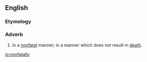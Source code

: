 ==English==

===Etymology===
{{prefix|en|non|fatally}}

===Adverb===
{{en-adv|-}}

# In a [[nonfatal]] manner; in a manner which does not result in [[death]].

[[io:nonfatally]]